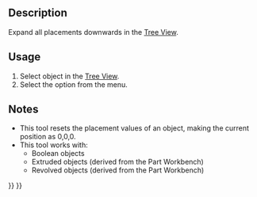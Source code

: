 <languages/>
<translate>

<!--T:7-->
{{Docnav
|[[OpenSCAD_Edgestofaces|Convert Edges To Faces]]
|[[OpenSCAD_ExplodeGroup|Explode Group]]
|[[OpenSCAD_Workbench|OpenSCAD]]
|IconL=OpenSCAD_Edgestofaces.svg
|IconR=OpenSCAD_ExplodeGroup.svg
|IconC=Workbench_OpenSCAD.svg
}}

<!--T:1-->
{{GuiCommand
|Name=OpenSCAD ExpandPlacements
|MenuLocation=OpenSCAD → Expand Placements‏‎
|Workbenches=[[OpenSCAD_Workbench|OpenSCAD]]
}}

==Description== <!--T:11-->

<!--T:2-->
Expand all placements downwards in the [[Tree_View|Tree View]].

==Usage== <!--T:12-->

<!--T:3-->
# Select object in the [[Tree_View|Tree View]].
# Select the {{MenuCommand|OpenSCAD → [[Image:OpenSCAD_ExpandPlacements.svg|16px]] Expand Placements}} option from the menu.

==Notes== <!--T:13-->

<!--T:5-->
* This tool resets the placement values of an object, making the current position as 0,0,0.
* This tool works with:
** Boolean objects
** Extruded objects (derived from the Part Workbench)
** Revolved objects (derived from the Part Workbench)


<!--T:8-->
{{Docnav
|[[OpenSCAD_Edgestofaces|Convert Edges To Faces]]
|[[OpenSCAD_ExplodeGroup|Explode Group]]
|[[OpenSCAD_Workbench|OpenSCAD]]
|IconL=OpenSCAD_Edgestofaces.svg
|IconR=OpenSCAD_ExplodeGroup.svg
|IconC=Workbench_OpenSCAD.svg
}}

</translate>
{{OpenSCAD_Tools_navi{{#translation:}}}}
{{Userdocnavi{{#translation:}}}}
